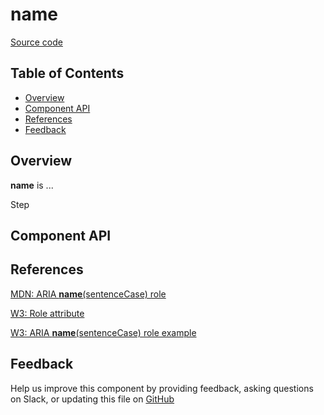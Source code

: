 
# **name**

[Source code](https://github.com/leemonade/bubbles/tree/main/packages/components/navigation/Step)

## Table of Contents

<!-- START doctoc generated TOC please keep comment here to allow auto update -->
<!-- DON'T EDIT THIS SECTION, INSTEAD RE-RUN doctoc TO UPDATE -->

- [Overview](#overview)
- [Component API](#component-api)
- [References](#references)
- [Feedback](#feedback)

## Overview

**name** is ...

<ThemeProvider>
  <Step>Step</Step>
</ThemeProvider>

## Component API

<Preview>
  <Story id="atoms-navigation-step--playground" />
</Preview>

<Props of={Step} />

## References

[MDN: ARIA **name**(sentenceCase) role](https://developer.mozilla.org/en-US/docs/Web/Accessibility/ARIA/Roles/step_role)

[W3: Role attribute](https://www.w3.org/WAI/PF/HTML/wiki/RoleAttribute)

[W3: ARIA **name**(sentenceCase) role example](https://www.w3.org/TR/2016/WD-wai-aria-practices-1.1-20160317/examples/step/step.html)

## Feedback

Help us improve this component by providing feedback, asking questions on Slack, or updating this file on
[GitHub](https://github.com/leemonade/bubbles/edit/main/packages/components/navigation/Step.mdx)
